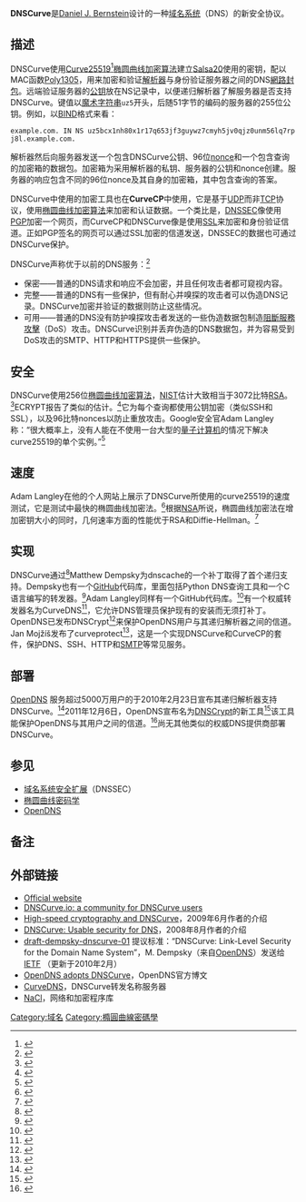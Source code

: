 {{NoteTA
|G1=IT
}}
'''DNSCurve'''是[[Daniel_J._Bernstein|Daniel J. Bernstein]]设计的一种[[域名系统|域名系统]]（DNS）的新安全协议。

== 描述 ==
DNSCurve使用[[Curve25519|Curve25519]]<ref>{{Cite web|url=http://cr.yp.to/ecdh.html|title=Curve25519: high-speed elliptic-curve cryptography|accessdate=30 January 2013|author=D. J. Bernstein|archive-date=2011-07-14|archive-url=https://web.archive.org/web/20110714062415/http://cr.yp.to/ecdh.html|dead-url=no}}</ref>[[椭圆曲线加密算法|椭圆曲线加密算法]]建立[[Salsa20|Salsa20]]使用的密钥，配以MAC函数[[Poly1305|Poly1305]]，用来加密和验证[[域名系统|解析器]]与身份验证服务器之间的DNS[[網路封包|網路封包]]。远端验证服务器的[[公开密钥加密|公钥]]放在NS记录中，以便递归解析器了解服务器是否支持DNSCurve。键值以[[魔术字|魔术字符串]]<code>uz5</code>开头，后随51字节的{{tsl|en|Base32}}编码的服务器的255位公钥。例如，以[[BIND|BIND]]格式来看：
 example.com. IN NS uz5bcx1nh80x1r17q653jf3guywz7cmyh5jv0qjz0unm56lq7rpj8l.example.com.
解析器然后向服务器发送一个包含DNSCurve公钥、96位[[nonce|nonce]]和一个包含查询的加密箱的数据包。加密箱为采用解析器的私钥、服务器的公钥和nonce创建。服务器的响应包含不同的96位nonce及其自身的加密箱，其中包含查询的答案。

DNSCurve中使用的加密工具也在'''CurveCP'''中使用，它是基于[[用户数据报协议|UDP]]而非[[传输控制协议|TCP]]协议，使用[[椭圆曲线加密算法|椭圆曲线加密算法]]来加密和认证数据。一个类比是，[[域名系统安全扩展|DNSSEC]]像使用[[良好隱私密碼法|PGP]]加密一个网页，而CurveCP和DNSCurve像是使用[[傳輸層安全協議|SSL]]来加密和身份验证信道。正如PGP签名的网页可以通过SSL加密的信道发送，DNSSEC的数据也可通过DNSCurve保护。

DNSCurve声称优于以前的DNS服务：<ref>{{Cite web|url=https://dnscurve.org/|title=Introduction to DNSCurve|accessdate=16 March 2016|date=22 June 2009|archive-date=2017-01-04|archive-url=https://web.archive.org/web/20170104090700/http://dnscurve.org/|dead-url=no}}</ref>
* 保密——普通的DNS请求和响应不会加密，并且任何攻击者都可窥视内容。
* 完整——普通的DNS有一些保护，但有耐心并嗅探的攻击者可以伪造DNS记录。DNSCurve加密并验证的数据则防止这些情况。
* 可用——普通的DNS没有防护嗅探攻击者发送的一些伪造数据包制造[[阻斷服務攻擊|阻斷服務攻擊]]（DoS）攻击。DNSCurve识别并丢弃伪造的DNS数据包，并为容易受到DoS攻击的SMTP、HTTP和HTTPS提供一些保护。

== 安全 ==
DNSCurve使用256位[[椭圆曲线加密算法|椭圆曲线加密算法]]，[[國家標準技術研究所|NIST]]估计大致相当于3072比特[[RSA加密演算法|RSA]]。<ref>{{cite web|url=http://www.keylength.com/en/4/|title=NIST Recommendations (2011)|accessdate=2017-01-03|archive-date=2017-03-01|archive-url=https://web.archive.org/web/20170301183147/https://www.keylength.com/en/4/|dead-url=no}}</ref>ECRYPT报告了类似的估计。<ref>{{cite web |url=http://www.ecrypt.eu.org/documents/D.SPA.17.pdf |title=ECRYPT II Yearly Report on Algorithms and Keysizes (2010-2011) |deadurl=yes |archiveurl=https://web.archive.org/web/20120602083834/http://www.ecrypt.eu.org/documents/D.SPA.17.pdf |archivedate=2012-06-02 |accessdate=2017-01-03 }}</ref>它为每个查询都使用公钥加密（类似SSH和SSL），以及96比特nonces以防止重放攻击。Google安全官Adam Langley称：“很大概率上，没有人能在不使用一台大型的[[量子计算机|量子计算机]]的情况下解决curve25519的单个实例。”<ref>{{cite web|url=http://www.quora.com/How-secure-is-djbs-Curve25519|title=Adam Langley on curve25519 security}}</ref>

== 速度 ==
Adam Langley在他的个人网站上展示了DNSCurve所使用的curve25519的速度测试，它是测试中最快的椭圆曲线加密法。<ref>{{cite web|url=http://www.imperialviolet.org/2010/12/21/eccspeed.html|title=Adam Langley: What a difference a prime makes|accessdate=2017-01-03|archive-date=2016-09-19|archive-url=https://web.archive.org/web/20160919103647/https://www.imperialviolet.org/2010/12/21/eccspeed.html|dead-url=no}}</ref>根据[[美国国家安全局|NSA]]所说，椭圆曲线加密法在增加密钥大小的同时，几何速率方面的性能优于RSA和Diffie-Hellman。<ref>{{cite web|url=http://www.nsa.gov/business/programs/elliptic_curve.shtml|title=The Case for Elliptic Curve Cryptography|accessdate=January 17, 2009|publisher=[[National_Security_Agency|NSA]]|archiveurl=https://web.archive.org/web/20090117023500/http://www.nsa.gov/business/programs/elliptic_curve.shtml|archivedate=2009-01-17|deadurl=yes}}</ref>

== 实现 ==
DNSCurve通过<ref>{{Cite web|url=http://shinobi.dempsky.org/~matthew/patches/djbdns-dnscurve-20090602.patch|title=DNSCurve patch for dnscache|deadurl=yes|archiveurl=https://archive.is/20121228005750/http://shinobi.dempsky.org/~matthew/patches/djbdns-dnscurve-20090602.patch|archivedate=2012-12-28|accessdate=2017-01-03}}</ref>Matthew Dempsky为dnscache的一个补丁取得了首个递归支持。Dempsky也有一个[[GitHub|GitHub]]代码库，里面包括Python DNS查询工具和一个C语言编写的转发器。<ref>{{Cite web|url=https://github.com/mdempsky/dnscurve|title=Matthew Dempsky's DNSCurve repo on GitHub|accessdate=2017-01-03|archive-date=2015-08-14|archive-url=https://web.archive.org/web/20150814235406/https://github.com/mdempsky/dnscurve/|dead-url=no}}</ref>Adam Langley同样有一个GitHub代码库。<ref>{{Cite web|url=https://github.com/agl/dnscurve|title=Adam Langley's DNSCurve repo|accessdate=2017-01-03|archive-date=2018-06-10|archive-url=https://web.archive.org/web/20180610232446/https://github.com/agl/dnscurve|dead-url=no}}</ref>有一个权威转发器名为CurveDNS<ref>{{Cite web|url=http://curvedns.on2it.net/|title=CurveDNS: A DNSCurve Forwarding Name Server|accessdate=2017-01-03|archive-date=2011-01-02|archive-url=https://web.archive.org/web/20110102041645/http://curvedns.on2it.net/|dead-url=no}}</ref>，它允许DNS管理员保护现有的安装而无须打补丁。OpenDNS已发布DNSCrypt<ref>{{Cite web|url=http://www.opendns.com/technology/dnscrypt/|title=DNSCrypt: Securing a critical piece of Internet infrastructure|deadurl=yes|archiveurl=https://web.archive.org/web/20120510004927/http://www.opendns.com/technology/dnscrypt|archivedate=2012-05-10|accessdate=2017-01-03}}</ref>来保护OpenDNS用户与其递归解析器之间的信道。Jan Mojžíš发布了curveprotect<ref>{{Cite web|url=http://curveprotect.org/|title=curveprotect, a complex collection of tools for protecting wide range of internet services|accessdate=2017-01-03|archive-date=2013-05-26|archive-url=https://web.archive.org/web/20130526043950/http://curveprotect.org/|dead-url=no}}</ref>，这是一个实现DNSCurve和CurveCP的套件，保护DNS、SSH、HTTP和[[SMTP|SMTP]]等常见服务。

== 部署 ==
[[OpenDNS|OpenDNS]] 服务超过5000万用户的于2010年2月23日宣布其递归解析器支持DNSCurve。<ref>{{cite web|url=http://blog.opendns.com/2010/02/23/opendns-dnscurve/|title=OpenDNS adopts DNSCurve|accessdate=2017-01-03|archive-date=2010-02-26|archive-url=https://web.archive.org/web/20100226102021/http://blog.opendns.com/2010/02/23/opendns-dnscurve|dead-url=no}}</ref>2011年12月6日，OpenDNS宣布名为[[DNSCrypt|DNSCrypt]]的新工具<ref>{{cite web|url=http://blog.opendns.com/2011/12/06/dnscrypt-–-critical-fundamental-and-about-time/|title=OpenDNS unveils DNSCrypt|deadurl=yes|archiveurl=https://web.archive.org/web/20130203105200/http://blog.opendns.com/2011/12/06/dnscrypt-%E2%80%93-critical-fundamental-and-about-time/|archivedate=2013-02-03|accessdate=2017-09-04}}</ref>该工具能保护OpenDNS与其用户之间的信道。<ref>{{cite web|url=http://ports.su/net/dnscrypt-proxy|title=net/dnscrypt-proxy: dnscrypt-proxy-1.4.3 – secure communications between a DNS client and resolver|accessdate=2015-02-09|date=2015-01-06|work=[[OpenBSD_ports|OpenBSD ports]]|archive-date=2018-11-29|archive-url=https://web.archive.org/web/20181129132445/http://ports.su/net/dnscrypt-proxy|dead-url=no}}</ref>尚无其他类似的权威DNS提供商部署DNSCurve。

== 参见 ==
* [[域名系统安全扩展|域名系统安全扩展]]（DNSSEC）
* [[椭圆曲线密码学|椭圆曲线密码学]]
* [[OpenDNS|OpenDNS]]

== 备注 ==
{{reflist|30em}}

== 外部链接 ==
* [https://dnscurve.org Official website]{{Wayback|url=https://dnscurve.org/ |date=20170104090700 }}
* [https://dnscurve.io DNSCurve.io: a community for DNSCurve users]{{Wayback|url=https://dnscurve.io/ |date=20200513003540 }}
* [http://cr.yp.to/talks/2009.06.27/slides.pdf High-speed cryptography and DNSCurve]{{Wayback|url=http://cr.yp.to/talks/2009.06.27/slides.pdf |date=20130816075533 }}，2009年6月作者的介绍
* [http://cr.yp.to/talks/2008.08.22/slides.pdf DNSCurve: Usable security for DNS]{{Wayback|url=http://cr.yp.to/talks/2008.08.22/slides.pdf |date=20110607045715 }}，2008年8月作者的介绍
* [http://tools.ietf.org/html/draft-dempsky-dnscurve-01 draft-dempsky-dnscurve-01]{{Wayback|url=http://tools.ietf.org/html/draft-dempsky-dnscurve-01 |date=20170104090934 }} 提议标准：“DNSCurve: Link-Level Security for the Domain Name System”，M. Dempsky（来自[[OpenDNS|OpenDNS]]）发送给[[互联网工程任务组|IETF]] （更新于2010年2月）
* [http://blog.opendns.com/2010/02/23/opendns-dnscurve/ OpenDNS adopts DNSCurve]{{Wayback|url=http://blog.opendns.com/2010/02/23/opendns-dnscurve/ |date=20100226102021 }}，OpenDNS官方博文
* [http://curvedns.on2it.net/ CurveDNS]{{Wayback|url=http://curvedns.on2it.net/ |date=20110102041645 }}，DNSCurve转发名称服务器
* [http://nacl.cr.yp.to/ NaCl]{{Wayback|url=http://nacl.cr.yp.to/ |date=20170221100416 }}，网络和加密程序库

[[Category:域名|Category:域名]]
[[Category:橢圓曲線密碼學|Category:橢圓曲線密碼學]]